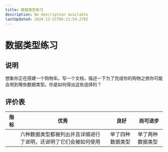 ```yaml
---
title: 数据类型练习
description: No description available
lastUpdated: 2024-12-21T06:11:54.279Z
---
```


# 数据类型练习

## 说明

想象你正在搭建一个购物车。写一个文档，描述一下为了完成你的购物之旅你可能会用到哪些数据类型。你是如何得出这些选择的？

## 评价表

| 指标 | 优秀 | 良好 | 尚可进步 |
| --- | --- | --- | --- |
| | 六种数据类型都被列出并且详细进行了说明，还说明了它们会被如何使用 | 举了四种数据类型 | 举了两种数据类型 |

